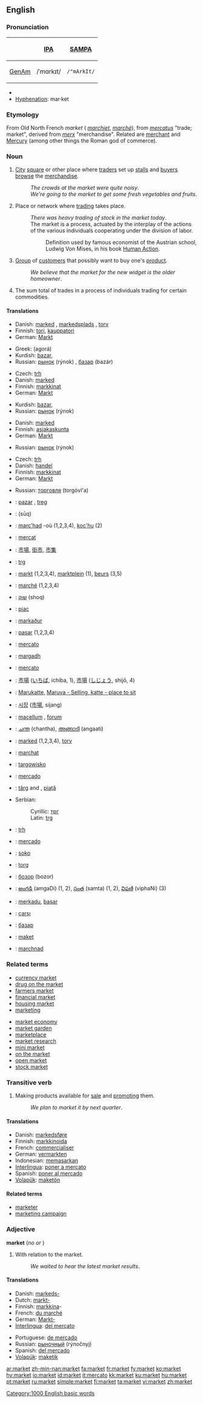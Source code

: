 {{wikipedia}}
==English==

===Pronunciation===
{| border=1 cellpadding=5
! !! [[w:International Phonetic Alphabet|IPA]] !! [[w:SAMPA|SAMPA]]
|-
! [[GenAm]]
| /ˈmɑrkɪt/ || <tt>/"mArkIt/</tt>
|}
*{{audio|en-us-market.ogg|Audio (US)}}
*[[Hyphenation]]: mar·ket

===Etymology===
From Old North French ''market'' ({{OF.}} ''[[marchiet]]'', {{F.}} ''[[marché]]''), from {{L.}} ''[[mercatus]]'' "trade; market", derived from ''[[merx]]'' "merchandise".  Related are [[merchant]] and [[Mercury]] (among other things the Roman god of commerce).

===Noun===
{{en-noun}}
# [[City]] [[square]] or other place where [[trader]]s set up [[stall]]s and [[buyer]]s [[browse]] the [[merchandise]].
#:''The crowds at the market were quite noisy''.
#:''We're going to the market to get some fresh vegetables and fruits''.
# Place or network where [[trading]] takes place.
#:''There was heavy trading of stock in the market today''.
#:The market is a process, actuated by the interplay of the actions of the various individuals cooperating under the division of labor.
#:: Definition used by famous economist of the Austrian school, Ludwig Von Mises, in his book [http://www.mises.org/humanaction/chap15sec1.asp Human Action].
# [[Group]] of [[customer]]s that possibly want to buy one's [[product]].
#:''We believe that the market for the new widget is the older homeowner''.
# The sum total of trades in a process of individuals trading for certain commodities.

====Translations====
{{trans-top|market square}}
*Danish: [[marked]] {{n}}, [[markedsplads]] {{c}}, [[torv]] {{n}}
*Finnish: [[tori]], [[kauppatori]]
*German: [[Markt]] {{m}}
{{trans-mid}}
*Greek: {{t|el|αγορά|f|}} (agorá)
*Kurdish: [[bazar]], {{KUchar|[[بازار]]}}
*Russian: [[рынок]] (rýnok) {{m}}, [[базар]] (bazár) {{m}}
{{trans-bottom}}

{{trans-top|place for trading in general}}
*Czech: [[trh]] {{m}}
*Danish: [[marked]] {{n}}
*Finnish: [[markkinat]]
*German: [[Markt]] {{m}}
{{trans-mid}}
*Kurdish: [[bazar]], {{KUchar|[[بازار]]}}
*Russian: [[рынок]] (rýnok) {{m}}
{{trans-bottom}}

{{trans-top|group of customers}}
*Danish: [[marked]] {{n}}
*Finnish: [[asiakaskunta]]
*German: [[Markt]] {{m}}
{{trans-mid}}
*Russian: [[рынок]] (rýnok) {{m}}
{{trans-bottom}}

{{trans-top|total sum of trades}}
*Czech: [[trh]] {{m}}
*Danish: [[handel]] {{c}}
*Finnish: [[markkinat]]
*German: [[Markt]] {{m}}
{{trans-mid}}
*Russian: [[торговля]] (torgóvl'a) {{f}}
{{trans-bottom}}

{{checktrans}}
{{trans-top|Translations to be checked}}
*{{ttbc|Albanian}}: [[pazar]] {{m}}, [[treg]] {{m}}
*{{ttbc|Arabic}}: {{ARchar|[[سوق]]}} (sūq)
*{{ttbc|Breton}}: [[marc'had]] {{m}} -où {{p}} (1,2,3,4), [[koc'hu]] {{m}} (2)
*{{ttbc|Catalan}}: [[mercat]] {{m}}
*{{ttbc|Chinese}}: [[市場]], [[街市]], [[市集]]
*{{ttbc|Croatian}}: [[trg]] {{m}}
*{{ttbc|Dutch}}: [[markt]] {{m}} (1,2,3,4), [[marktplein]] {{n}} (1), [[beurs]] (3,5)
*{{ttbc|French}}: [[marché]] {{m}} (1,2,3,4)
*{{ttbc|Hebrew}}: [[שוק]] (shoq) {{m}}
*{{ttbc|Hungarian}}: [[piac]]
*{{ttbc|Icelandic}}: [[markaður]] {{m}}
*{{ttbc|Indonesian}}: [[pasar]] (1,2,3,4)
*{{ttbc|Interlingua}}: [[mercato]]
*{{ttbc|Irish}}: [[margadh]] {{m}}
*{{ttbc|Italian}}: [[mercato]] {{m}}
*{{ttbc|Japanese}}: [[市場]] ([[いちば]], ichiba, 1), [[市場]] ([[しじょう]], shijō, 4)
*{{ttbc|Kannada}}: [[Marukatte,]] [[Maruva - Selling, katte - place to sit]]
*{{ttbc|Korean}}: [[시장]] ([[市場]], sijang)
{{trans-mid}}
*{{ttbc|Latin}}: [[macellum]] {{n}}, [[forum]] {{n}}
*{{ttbc|Malayalam}}: [[ചന്ത]] (chantha), [[അങ്ങാടി]] (angaati)
*{{ttbc|Norwegian}}: [[marked]] {{n}} (1,2,3,4), [[torv]] {{n}}
*{{ttbc|Old High German}}: [[marchat]] {{m}}
*{{ttbc|Polish}}: [[targowisko]] {{n}}
*{{ttbc|Portuguese}}: [[mercado]] {{m}}
*{{ttbc|Romanian}}: [[târg]] {{f}} and {{m}}, [[piaţă]] {{f}}
*Serbian:
*:Cyrillic: [[трг]] {{m}}
*:Latin: [[trg]] {{m}}
*{{ttbc|Slovak}}: [[trh]] {{m}}
*{{ttbc|Spanish}}: [[mercado]] {{m}}
*{{ttbc|Swahili}}: [[soko]]
*{{ttbc|Swedish}}: [[torg]] {{n}}
*{{ttbc|Tajik}}: [[бозор]] (bozor)
*{{ttbc|Telugu}}: [[అంగడి]] (amgaDi) (1, 2), [[సంత]] (samta) (1, 2), [[విఫణి]] (viphaNi) (3)
*{{ttbc|Tetum}}: [[merkadu]], [[basar]]
*{{ttbc|Turkish}}: [[çarşı]]
*{{ttbc|Ukrainian}}: [[базар]] {{m}}
*{{ttbc|Volapük}}: [[maket]]
*{{ttbc|Welsh}}: [[marchnad]] {{f}}
{{trans-bottom}}

===Related terms===
{{rel-top|related terms}}
*[[currency market]]
*[[drug on the market]]
*[[farmers market]]
*[[financial market]]
*[[housing market]]
*[[marketing]]
{{rel-mid}}
*[[market economy]]
*[[market garden]]
*[[marketplace]]
*[[market research]]
*[[mini market]]
*[[on the market]]
*[[open market]]
*[[stock market]]
{{rel-bottom}}

===Transitive verb===
{{en-verb}}

# Making products available for [[sale]] and [[promoting]] them.
#:''We plan to market it by next quarter''.

====Translations====
{{trans-top|making products available and promoting them}}
*Danish: [[markedsføre]]
*Finnish: [[markkinoida]]
*French: [[commercialiser]]
*German: [[vermarkten]]
*Indonesian: [[pasar|memasarkan]]
*[[Interlingua]]: [[poner a mercato]]
*Spanish: [[poner al mercado]]
*[[Volapük]]: [[maketön]]
{{trans-bottom}}

====Related terms====
*[[marketer]]
*[[marketing campaign]]

===Adjective===
'''market'''  (''no'' {{compar}} ''or'' {{superl}})

# With relation to the market.
#:''We waited to hear the latest market results''.

====Translations====
{{trans-top|relating to the market}}
*Danish: [[markeds-]]
*Dutch: [[markt-]]
*Finnish: [[markkina]]-
*French: [[du marché]]
*German: [[Markt-]]
*[[Interlingua]]: [[del mercato]]
{{trans-mid}}
*Portuguese: [[de mercado]]
*Russian: [[рыночный]] (rýnočnyj)
*Spanish: [[del mercado]]
*[[Volapük]]: [[maketik]]
{{trans-top}}

[[Category:1000 English basic words]]

[[ar:market]]
[[zh-min-nan:market]]
[[fa:market]]
[[fr:market]]
[[fy:market]]
[[ko:market]]
[[hy:market]]
[[io:market]]
[[id:market]]
[[it:mercato]]
[[kk:market]]
[[ku:market]]
[[hu:market]]
[[pt:market]]
[[ru:market]]
[[simple:market]]
[[fi:market]]
[[ta:market]]
[[vi:market]]
[[zh:market]]